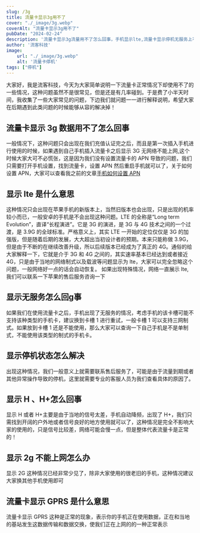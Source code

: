 ```yaml
---
slug: /3g
title: 流量卡显示3g用不了
cover: "./_image/3g.webp"
coverAlt: "流量卡显示3g用不了"
pubDate: "2024-02-24"
description: '流量卡显示3g流量用不了怎么回事，手机显示lte,流量卡显示停机无服务上不了网'
author: '流客科技'
image:
    url: "./_image/3g.webp"
    alt: '流量卡停机'
tags: ["停机"]
---
```



大家好，我是流客科技，今天为大家简单说明一下流量卡正常情况下却使用不了的一些情况，这种问题虽然不是很常见，但是还是有几率碰到。于是费了小半天时间，我收集了一些大家常见的问题，下边我们就问题一一进行解释说明，希望大家在后期遇到此类问题的时候能够从容的解决掉！

## 流量卡显示 3g 数据用不了怎么回事

一般情况下，这种问题只会出现在我们充值认证完之后，而且是第一次插入手机进行使用的时候，如果遇到自己手机插入流量卡之后显示 3G 无网络不能上网,这个时候大家大可不必慌张，这是因为我们没有设置流量卡的 APN 导致的问题，我们只需要打开手机设置，找到流量卡，设置 APN 然后重启手机就可以了，关于如何设置 APN，大家可以查看我之前的文章[手机如何设置 APN](https://www.liuketh.cn/news/qaapn)

## 显示 lte 是什么意思

这种情况只会出现在苹果手机的新版本上，当然旧版本也会出现，只是出现的机率较小而已，一般安卓的手机是不会出现这种问题。LTE 的全称是“Long term Evolution”，直译“长程演进”。它是 3G 的演进，是 3G 与 4G 技术之间的一个过渡，是 3.9G 的全球标准。严格意义上，其实 LTE 一开始的定位仅仅是 3G 的加强版，但是随着后期的发展，大大超出当初设计者的预期。本来只能称做 3.9G，但是由于不断的在继续改善升级，所以后续版本已经成为了真正的 4G。通俗的给大家解释一下，它就是介于 3G 和 4G 之间的，其实速率基本已经达到或者接近 4G，只是由于当地的网络制式以及载波等问题显示为 lte，大家可以完全忽略这个问题，一般网络好一点的话会自动恢复。
如果出现特殊情况，网络一直展示 lte,我们可以联系一下苹果的售后服务咨询一下

## 显示无服务怎么回g事

如果我们在使用流量卡之后，手机出现了无服务的情况，考虑手机的该卡槽可能不支持该种类型的手机卡，建议换到卡槽 1 进行重试，一般卡槽 1 可以支持三网制式。如果放到卡槽 1 还是不能使用，那么大家可以查询一下自己手机是不是单制式，不能使用该类型的制式的手机卡。

## 显示停机状态怎么解决

出现这种情况，我们一般意义上就需要联系售后服务了，可能是由于流量到期或者其他异常操作导致的停机，这里就需要专业的客服人员为我们查看具体的原因了。

## 显示 H 、H+怎么回事

显示 H 或者 H+主要是由于当地的信号太差，手机自动降频，出现了 H+，我们只需找到开阔的户外地或者信号良好的地方使用就可以了，这种情况是完全不影响大家的使用的，只是信号比较差，网络可能会慢一点，但是整体代表流量卡是正常的！

## 显示 2g 不能上网怎么办

显示 2G 这种情况已经非常少见了，除非大家使用的很老旧的手机，这种情况建议大家换其他手机使用即可

## 流量卡显示 GPRS 是什么意思

流量卡显示 GPRS 这种是正常的现象，表示你的手机正在使用数据，正在和当地的基站发生这数据传输和数据交换，使我们正在上网的的一种正常表示
